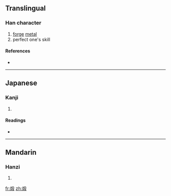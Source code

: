 {{also|鍛}}
==Translingual==

===Han character===
{{Han char|rn=86|rad=火|as=09|sn=13|four=|canj=火竹十水 (FHJE)}}

# [[forge]] [[metal]]
# perfect one's skill

====References====
* {{Han ref|kx=0678.161|dkj=19172|dj=1087.030|hdz=32218.130|uh=7145|ud=28997}}

----

==Japanese==

===Kanji===
{{ja-kanji|grade=|rs=火09}}

# {{defn|Japanese}}

====Readings====
* {{ja-readings|on=[[たん]] (tan)|kun=[[きたえる]] (kitaeru)}}

----

==Mandarin==

===Hanzi===
{{cmn-hanzi|pin=[[duàn]] ([[duan4]])|wg=tuan<sup>4</sup>}}

# {{defn|Mandarin}}

[[fr:煅]]
[[zh:煅]]
